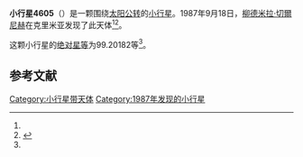 {{Infobox planet
| bgcolour = #FFFFC0
| name = 4605 Nikitin
| symbol = 
| image = 
| caption = 
| discovery = yes
| discovery_ref = 
| discoverer = [[柳德米拉·切爾尼赫|柳德米拉·切爾尼赫]]
| discovery_site = [[克里米亚|克里米亚]] 
| discovered = 1987年9月18日
| designations = yes
| mp_name = 
| named_after = 
| alt_names = 1987 SV17/ 1932 BC / 1937 RT / 1977 ST / 1984 YW5
| mp_category = [[主带小行星|主带小行星]]
| orbit_ref = <ref name="a">[http://ssd.jpl.nasa.gov/sbdb.cgi?sstr=4605 4605 Nikitin] {{Wayback|url=http://ssd.jpl.nasa.gov/sbdb.cgi?sstr=4605 |date=20201124005934 }}，小行星數據庫瀏覽器（JPL Small-Body Database Browser）－[[美国国家航空航天局|美国国家航空航天局]]喷气推进实验室</ref>
| epoch = 2456400.5 (2013年4月18日更新)
| aphelion = {{convert|2.5704801|AU|km|3|abbr=on|lk=out}}
| perihelion = {{convert|1.8864219|AU|km|3|abbr=on}}
| semimajor = {{convert|2.2284510|AU|km|3|abbr=on}}
| eccentricity = 0.1534829
| period = 1215.074949 [[日|日]]<br />3.33[[儒略年|儒略年]]
| avg_speed = 
| inclination = 2.14385
| asc_node = 284.34684
| mean_anomaly = 
| arg_peri = 99.20182
| satellites = 
| physical_characteristics = yes
| dimensions = 
| mass = 
| density = 
| surface_grav = 
| escape_velocity = 
| sidereal_day = 
| axial_tilt = 
| pole_ecliptic_lat = 
| pole_ecliptic_lon = 
| albedo = 
| temperatures= 
| temp_name1 = 
| mean_temp_1 = 
| max_temp_1 = 
| temp_name2 = 
| max_temp_2 = 
| spectral_type = 
| abs_magnitude = 99.20182
}}

'''小行星4605'''（{{lang-en|4605 Nikitin}}）是一颗围绕[[太阳|太阳]][[公转|公转]]的[[小行星|小行星]]。1987年9月18日，[[柳德米拉·切爾尼赫|柳德米拉·切爾尼赫]]在克里米亚发现了此天体<ref name="a" /><ref>{{cite news|title=小行星列表|url=http://cfa-www.harvard.edu/iau/lists/NumberedMPs.txt|accessdate=2013-07-08|newspaper=哈佛大学|archive-date=2008-05-17|archive-url=https://web.archive.org/web/20080517010638/http://cfa-www.harvard.edu/iau/lists/NumberedMPs.txt|dead-url=no}}</ref>。

这颗小行星的[[绝对星等|绝对星等]]为99.20182等<ref name="a" />。

==参考文献==
{{reflist}}
{{Minor Planet Number|[[小行星4604|小行星4604]]|[[小行星4606|小行星4606]]}}

{{小天体}}

[[Category:小行星带天体|Category:小行星带天体]]
[[Category:1987年发现的小行星|Category:1987年发现的小行星]]

{{asteroid-stub}}